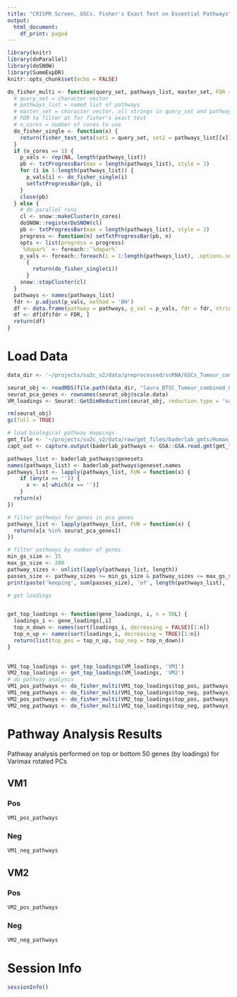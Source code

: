 ```yaml
---
title: "CRISPR Screen, GSCs. Fisher's Exact Test on Essential Pathways"
output:
  html_document:
    df_print: paged
---
```


``` r
library(knitr)
library(doParallel)
library(doSNOW)
library(SummExpDR)
knitr::opts_chunk$set(echo = FALSE)
```


``` r
do_fisher_multi <- function(query_set, pathways_list, master_set, FDR = 0.10, n_cores = 1) {
  # query_set = character vector
  # pathways_list = named list of pathways
  # master_set = character vector. all strings in query_set and pathways_list must be subset of strings in master set
  # FDR to filter at for fisher's exact test
  # n_cores = number of cores to use
  do_fisher_single <- function(x) {
    return(fisher_test_sets(set1 = query_set, set2 = pathways_list[[x]], master_set = master_set)$p.value)
  }
  if (n_cores == 1) {
    p_vals <- rep(NA, length(pathways_list))
    pb <- txtProgressBar(max = length(pathways_list), style = 3)
    for (i in 1:length(pathways_list)) {
      p_vals[i] <- do_fisher_single(i)
      setTxtProgressBar(pb, i)
    }
    close(pb)
  } else {
    # do parallel runs
    cl <- snow::makeCluster(n_cores)
    doSNOW::registerDoSNOW(cl)
    pb <- txtProgressBar(max = length(pathways_list), style = 3)
    progress <- function(n) setTxtProgressBar(pb, n)
    opts <- list(progress = progress)
    `%dopar%` <- foreach::`%dopar%`
    p_vals <- foreach::foreach(i = 1:length(pathways_list), .options.snow = opts, .combine = 'c') %dopar%
      {
        return(do_fisher_single(i))
      }
    snow::stopCluster(cl)
  }
  pathways <- names(pathways_list)
  fdr <- p.adjust(p_vals, method = 'BH')
  df <- data.frame(pathway = pathways, p_val = p_vals, fdr = fdr, stringsAsFactors = FALSE)
  df <- df[df$fdr < FDR, ]
  return(df)
}
```

# Load Data

``` r
data_dir <- '~/projects/su2c_v2/data/preprocessed/scRNA/GSCs_Tumour_combined_w_varimax_PC1_PC2'

seurat_obj <- readRDS(file.path(data_dir, "laura_BTSC_Tumour_combined_Oct_2019_no_G800_L_w_varimax_PC1_PC2.rds"))
seurat_pca_genes <- rownames(seurat_obj@scale.data)
VM_loadings <- Seurat::GetDimReduction(seurat_obj, reduction.type = 'varimax', slot = 'gene.loadings')

rm(seurat_obj)
gc(full = TRUE)

# load biological pathway mappings
gmt_file <- '~/projects/su2c_v2/data/raw/gmt_files/baderlab_gmts/Human_GO_AllPathways_no_GO_iea_April_01_2018_symbol.gmt'
capt_out <- capture.output(baderlab_pathways <- GSA::GSA.read.gmt(gmt_file))

pathways_list <- baderlab_pathways$genesets
names(pathways_list) <- baderlab_pathways$geneset.names
pathways_list <- lapply(pathways_list, FUN = function(x) {
    if (any(x == '')) {
      x <- x[-which(x == '')]
    }
  return(x)
})

# filter pathways for genes in pca genes
pathways_list <- lapply(pathways_list, FUN = function(x) {
  return(x[x %in% seurat_pca_genes])
})

# filter pathways by number of genes
min_gs_size <- 15
max_gs_size <- 200
pathway_sizes <- unlist(lapply(pathways_list, length))
passes_size <- pathway_sizes >= min_gs_size & pathway_sizes <= max_gs_size
print(paste('keeping', sum(passes_size), 'of', length(pathways_list), 'pathways'))
```

``` r
# get loadings


get_top_loadings <- function(gene_loadings, i, n = 50L) {
  loadings_i <- gene_loadings[,i]
  top_n_down <- names(sort(loadings_i, decreasing = FALSE)[1:n])
  top_n_up <- names(sort(loadings_i, decreasing = TRUE)[1:n])
  return(list(top_pos = top_n_up, top_neg = top_n_down))
}
        

VM1_top_loadings <- get_top_loadings(VM_loadings, 'VM1')
VM2_top_loadings <- get_top_loadings(VM_loadings, 'VM2')
# do pathway analysis
VM1_pos_pathways <- do_fisher_multi(VM1_top_loadings$top_pos, pathways_list, seurat_pca_genes, FDR = 0.10, n_cores = 1)
VM1_neg_pathways <- do_fisher_multi(VM1_top_loadings$top_neg, pathways_list, seurat_pca_genes, FDR = 0.10, n_cores = 1)
VM2_pos_pathways <- do_fisher_multi(VM2_top_loadings$top_pos, pathways_list, seurat_pca_genes, FDR = 0.10, n_cores = 1)
VM2_neg_pathways <- do_fisher_multi(VM2_top_loadings$top_neg, pathways_list, seurat_pca_genes, FDR = 0.10, n_cores = 1)


```

# Pathway Analysis Results

Pathway analysis performed on top or bottom 50 genes (by loadings) for Varimax rotated PCs

## VM1

### Pos

``` r
VM1_pos_pathways
```

### Neg

``` r
VM1_neg_pathways
```

## VM2

### Pos

``` r
VM2_pos_pathways
```

### Neg

``` r
VM2_neg_pathways
```

# Session Info

``` r
sessionInfo()
```
